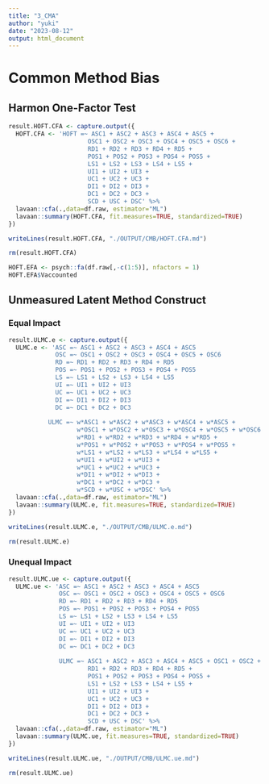 ```yaml
---
title: "3_CMA"
author: "yuki"
date: "2023-08-12"
output: html_document
---
```

# Common Method Bias
## Harmon One-Factor Test
```r
result.HOFT.CFA <- capture.output({
  HOFT.CFA <- 'HOFT =~ ASC1 + ASC2 + ASC3 + ASC4 + ASC5 + 
                      OSC1 + OSC2 + OSC3 + OSC4 + OSC5 + OSC6 + 
                      RD1 + RD2 + RD3 + RD4 + RD5 + 
                      POS1 + POS2 + POS3 + POS4 + POS5 + 
                      LS1 + LS2 + LS3 + LS4 + LS5 + 
                      UI1 + UI2 + UI3 + 
                      UC1 + UC2 + UC3 + 
                      DI1 + DI2 + DI3 + 
                      DC1 + DC2 + DC3 +
                      SCD + USC + DSC' %>%
  lavaan::cfa(.,data=df.raw, estimator="ML") 
  lavaan::summary(HOFT.CFA, fit.measures=TRUE, standardized=TRUE)
})

writeLines(result.HOFT.CFA, "./OUTPUT/CMB/HOFT.CFA.md")

rm(result.HOFT.CFA)
```

```r
HOFT.EFA <- psych::fa(df.raw[,-c(1:5)], nfactors = 1)
HOFT.EFA$Vaccounted
```

## Unmeasured Latent Method Construct
### Equal Impact
```r
result.ULMC.e <- capture.output({
  ULMC.e <- 'ASC =~ ASC1 + ASC2 + ASC3 + ASC4 + ASC5
             OSC =~ OSC1 + OSC2 + OSC3 + OSC4 + OSC5 + OSC6
             RD =~ RD1 + RD2 + RD3 + RD4 + RD5
             POS =~ POS1 + POS2 + POS3 + POS4 + POS5
             LS =~ LS1 + LS2 + LS3 + LS4 + LS5
             UI =~ UI1 + UI2 + UI3
             UC =~ UC1 + UC2 + UC3
             DI =~ DI1 + DI2 + DI3
             DC =~ DC1 + DC2 + DC3
          
           ULMC =~ w*ASC1 + w*ASC2 + w*ASC3 + w*ASC4 + w*ASC5 + 
                   w*OSC1 + w*OSC2 + w*OSC3 + w*OSC4 + w*OSC5 + w*OSC6 + 
                   w*RD1 + w*RD2 + w*RD3 + w*RD4 + w*RD5 + 
                   w*POS1 + w*POS2 + w*POS3 + w*POS4 + w*POS5 + 
                   w*LS1 + w*LS2 + w*LS3 + w*LS4 + w*LS5 + 
                   w*UI1 + w*UI2 + w*UI3 + 
                   w*UC1 + w*UC2 + w*UC3 + 
                   w*DI1 + w*DI2 + w*DI3 + 
                   w*DC1 + w*DC2 + w*DC3 +
                   w*SCD + w*USC + w*DSC' %>%
  lavaan::cfa(.,data=df.raw, estimator="ML") 
  lavaan::summary(ULMC.e, fit.measures=TRUE, standardized=TRUE)
})

writeLines(result.ULMC.e, "./OUTPUT/CMB/ULMC.e.md")

rm(result.ULMC.e)
```
### Unequal Impact
```r
result.ULMC.ue <- capture.output({
  ULMC.ue <- 'ASC =~ ASC1 + ASC2 + ASC3 + ASC4 + ASC5
              OSC =~ OSC1 + OSC2 + OSC3 + OSC4 + OSC5 + OSC6
              RD =~ RD1 + RD2 + RD3 + RD4 + RD5
              POS =~ POS1 + POS2 + POS3 + POS4 + POS5
              LS =~ LS1 + LS2 + LS3 + LS4 + LS5
              UI =~ UI1 + UI2 + UI3
              UC =~ UC1 + UC2 + UC3
              DI =~ DI1 + DI2 + DI3
              DC =~ DC1 + DC2 + DC3
          
              ULMC =~ ASC1 + ASC2 + ASC3 + ASC4 + ASC5 + OSC1 + OSC2 + OSC3 + OSC4 + OSC5 + OSC6 + 
                      RD1 + RD2 + RD3 + RD4 + RD5 + 
                      POS1 + POS2 + POS3 + POS4 + POS5 + 
                      LS1 + LS2 + LS3 + LS4 + LS5 + 
                      UI1 + UI2 + UI3 + 
                      UC1 + UC2 + UC3 + 
                      DI1 + DI2 + DI3 + 
                      DC1 + DC2 + DC3 +
                      SCD + USC + DSC' %>%
  lavaan::cfa(.,data=df.raw, estimator="ML") 
  lavaan::summary(ULMC.ue, fit.measures=TRUE, standardized=TRUE)
})

writeLines(result.ULMC.ue, "./OUTPUT/CMB/ULMC.ue.md")

rm(result.ULMC.ue)
```
